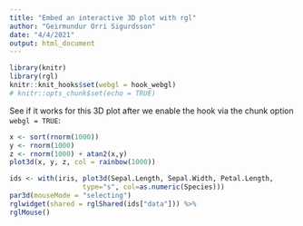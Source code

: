 ---
title: "Embed an interactive 3D plot with rgl"
author: "Geirmundur Orri Sigurdsson"
date: "4/4/2021"
output: html_document
---

```{r setup, include=FALSE}
library(knitr)
library(rgl)
knitr::knit_hooks$set(webgl = hook_webgl)
# knitr::opts_chunk$set(echo = TRUE)
```

See if it works for this 3D plot after we enable the hook
via the chunk option `webgl = TRUE`:

```{r, test-rgl, webgl=TRUE}
x <- sort(rnorm(1000))
y <- rnorm(1000)
z <- rnorm(1000) + atan2(x,y)
plot3d(x, y, z, col = rainbow(1000))
```


```{r webgl=TRUE}
ids <- with(iris, plot3d(Sepal.Length, Sepal.Width, Petal.Length, 
                  type="s", col=as.numeric(Species)))
par3d(mouseMode = "selecting")
rglwidget(shared = rglShared(ids["data"])) %>% 
rglMouse()
```

